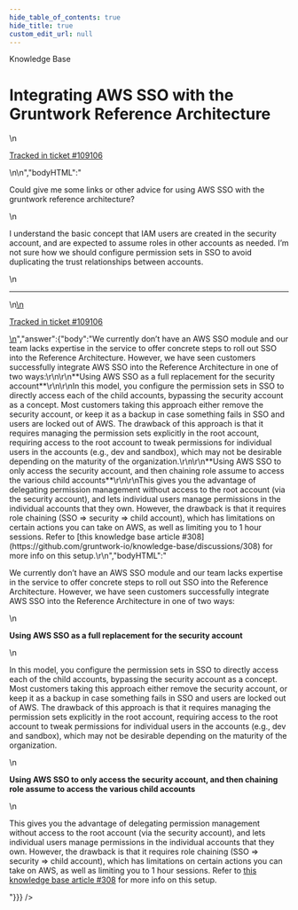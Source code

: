 ```yaml
---
hide_table_of_contents: true
hide_title: true
custom_edit_url: null
---
```



<head>
  <link rel="canonical" href="https://github.com/gruntwork-io/knowledge-base/discussions/530" />
</head>

<CenterLayout>
<span className="searchCategory">Knowledge Base</span>
<h1>Integrating AWS SSO with the Gruntwork Reference Architecture</h1>
<GitHub discussion={{"id":"D_kwDOF8slf84AQVfK","number":530,"author":{"login":"pete0emerson"},"title":"Integrating AWS SSO with the Gruntwork Reference Architecture","body":"\nCould give me some links or other advice for using AWS SSO with the gruntwork reference architecture?\r\n\r\nI understand the basic concept that IAM users are created in the security account, and are expected to assume roles in other accounts as needed. I’m not sure how we should configure permission sets in SSO to avoid duplicating the trust relationships between accounts.\n\n---\n\n<ins datetime=\"2022-08-05T16:13:10Z\">\n  <p><a href=\"https://support.gruntwork.io/hc/requests/109106\">Tracked in ticket #109106</a></p>\n</ins>\n","bodyHTML":"<p dir=\"auto\">Could give me some links or other advice for using AWS SSO with the gruntwork reference architecture?</p>\n<p dir=\"auto\">I understand the basic concept that IAM users are created in the security account, and are expected to assume roles in other accounts as needed. I’m not sure how we should configure permission sets in SSO to avoid duplicating the trust relationships between accounts.</p>\n<hr>\n<ins datetime=\"2022-08-05T16:13:10Z\">\n  <p dir=\"auto\"><a href=\"https://support.gruntwork.io/hc/requests/109106\" rel=\"nofollow\">Tracked in ticket #109106</a></p>\n</ins>","answer":{"body":"We currently don’t have an AWS SSO module and our team lacks expertise in the service to offer concrete steps to roll out SSO into the Reference Architecture. However, we have seen customers successfully integrate AWS SSO into the Reference Architecture in one of two ways:\r\n\r\n**Using AWS SSO as a full replacement for the security account**\r\n\r\nIn this model, you configure the permission sets in SSO to directly access each of the child accounts, bypassing the security account as a concept. Most customers taking this approach either remove the security account, or keep it as a backup in case something fails in SSO and users are locked out of AWS. The drawback of this approach is that it requires managing the permission sets explicitly in the root account, requiring access to the root account to tweak permissions for individual users in the accounts (e.g., dev and sandbox), which may not be desirable depending on the maturity of the organization.\r\n\r\n**Using AWS SSO to only access the security account, and then chaining role assume to access the various child accounts**\r\n\r\nThis gives you the advantage of delegating permission management without access to the root account (via the security account), and lets individual users manage permissions in the individual accounts that they own. However, the drawback is that it requires role chaining (SSO => security => child account), which has limitations on certain actions you can take on AWS, as well as limiting you to 1 hour sessions. Refer to [this knowledge base article #308](https://github.com/gruntwork-io/knowledge-base/discussions/308) for more info on this setup.\r\n","bodyHTML":"<p dir=\"auto\">We currently don’t have an AWS SSO module and our team lacks expertise in the service to offer concrete steps to roll out SSO into the Reference Architecture. However, we have seen customers successfully integrate AWS SSO into the Reference Architecture in one of two ways:</p>\n<p dir=\"auto\"><strong>Using AWS SSO as a full replacement for the security account</strong></p>\n<p dir=\"auto\">In this model, you configure the permission sets in SSO to directly access each of the child accounts, bypassing the security account as a concept. Most customers taking this approach either remove the security account, or keep it as a backup in case something fails in SSO and users are locked out of AWS. The drawback of this approach is that it requires managing the permission sets explicitly in the root account, requiring access to the root account to tweak permissions for individual users in the accounts (e.g., dev and sandbox), which may not be desirable depending on the maturity of the organization.</p>\n<p dir=\"auto\"><strong>Using AWS SSO to only access the security account, and then chaining role assume to access the various child accounts</strong></p>\n<p dir=\"auto\">This gives you the advantage of delegating permission management without access to the root account (via the security account), and lets individual users manage permissions in the individual accounts that they own. However, the drawback is that it requires role chaining (SSO =&gt; security =&gt; child account), which has limitations on certain actions you can take on AWS, as well as limiting you to 1 hour sessions. Refer to <a href=\"https://github.com/gruntwork-io/knowledge-base/discussions/308\" data-hovercard-type=\"discussion\" data-hovercard-url=\"/gruntwork-io/knowledge-base/discussions/308/hovercard\">this knowledge base article #308</a> for more info on this setup.</p>"}}} />

</CenterLayout>
  

<!-- ##DOCS-SOURCER-START
{
  "sourcePlugin": "github-discussions",
  "hash": "474db59e72a7e7e4b597b05cc645dbb3"
}
##DOCS-SOURCER-END -->
